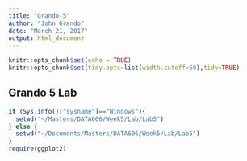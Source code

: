 ```yaml
---
title: "Grando-5"
author: "John Grando"
date: "March 21, 2017"
output: html_document
---
```


```r
knitr::opts_chunk$set(echo = TRUE)
knitr::opts_chunk$set(tidy.opts=list(width.cutoff=60),tidy=TRUE)
```

## Grando 5 Lab

```r
if (Sys.info()["sysname"]=="Windows"){
  setwd("~/Masters/DATA606/Week5/Lab/Lab5")
} else {
  setwd("~/Documents/Masters/DATA606/Week5/Lab/Lab5")
}
require(ggplot2)
```